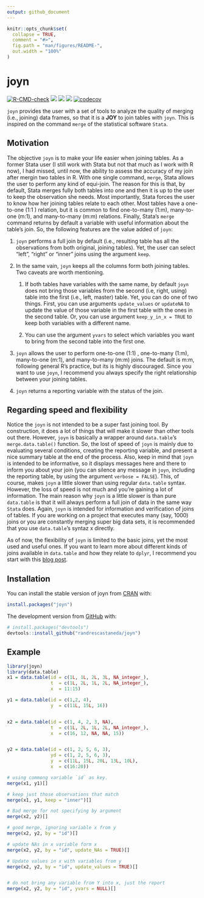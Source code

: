 ```yaml
---
output: github_document
---
```


```r
knitr::opts_chunk$set(
  collapse = TRUE,
  comment = "#>",
  fig.path = "man/figures/README-",
  out.width = "100%"
)
```

# joyn

<!-- badges: start -->


[![R-CMD-check](https://github.com/randrescastaneda/joyn/workflows/R-CMD-check/badge.svg/)](https://github.com/randrescastaneda/joyn/actions/)
[![](https://www.r-pkg.org/badges/version/joyn?color=orange/)](https://cran.r-project.org/package=joyn/)
[![](https://img.shields.io/badge/devel%20version-0.1.4-blue.svg)](https://github.com/randrescastaneda/joyn)
[![](https://img.shields.io/badge/lifecycle-maturing-green.svg)](https://lifecycle.r-lib.org/articles/stages.html#maturing)
[![codecov](https://codecov.io/gh/randrescastaneda/joyn/branch/master/graph/badge.svg?token=VTRGFG5H0H/)](https://codecov.io/gh/randrescastaneda/joyn/)
<!-- `r badger::badge_cran_release("joyn", "orange")` -->
<!-- `r badger::badge_devel("randrescastaneda/joyn", "blue")` -->
<!-- `r badger::badge_lifecycle("maturing", "green")` -->




<!-- badges: end -->

`joyn` provides the user with a set of tools to analyze the quality of merging
(i.e., joining) data frames, so that it is a **JOY** to join tables with `joyn`.
This is inspired on the command `merge` of the statistical software `Stata`.

## Motivation

The objective `joyn` is to make your life easier when joining tables. As a
former Stata user (I still work with Stata but not that much as I work with R
now), I had missed, until now, the ability to assess the accuracy of my join
after mergin two tables in R. With one single command, `merge`, Stata allows the
user to perform any kind of equi-join. The reason for this is that, by default,
Stata merges fully both tables into one and then it is up to the user to keep
the observation she needs. Most importantly, Stata forces the user to know how
her joining tables relate to each other. Most tables have a one-to-one (1:1 )
relation, but it is common to find one-to-many (1:m), many-to-one (m:1), and
many-to-many (m:m) relations. Finally, Stata's `merge` command returns by
default a variable with useful information about the table's join. So, the
following features are the value added of `joyn`:

1.  `joyn` performs a full join by default (i.e., resulting table has all the
    observations from both original, joining tables). Yet, the user can select
    "left", "right" or "inner" joins using the argument `keep`.

2.  In the same vain, `joyn` keeps all the columns form both joining tables. Two
    caveats are worth mentioning.

    1.  If both tables have variables with the same name, by default `joyn` does
        not bring those variables from the second (i.e, right, using) table into
        the first (i.e., left, master) table. Yet, you can do one of two things.
        First, you can use arguments `update_values` or `updateNA` to update the
        value of those variable in the first table with the ones in the second
        table. Or, you can use argument `keep_y_in_x = TRUE` to keep both
        variables with a different name.

    2.  You can use the argument `yvars` to select which variables you want to
        bring from the second table into the first one.

3.  `joyn` allows the user to perform one-to-one (1:1) , one-to-many (1:m),
    many-to-one (m:1), and many-to-many (m:m) joins. The default is m:m,
    following general R's practice, but its is highly discouraged. Since you
    want to use `joyn`, I recommend you always specify the right relationship
    between your joining tables.

4.  `joyn` returns a reporting variable with the status of the join.

## Regarding speed and flexibility

Notice the `joyn` is not intended to be a super fast joining tool. By
construction, it does a lot of things that will make it slower than other tools
out there. However, `joyn` is basically a wrapper around `data.table`'s
`merge.data.table()` function. So, the lost of speed of `joyn` is mainly due to
evaluating several conditions, creating the reporting variable, and present a
nice summary table at the end of the process. Also, keep in mind that `joyn` is
intended to be informative, so it displays messages here and there to inform you
about your join (you can silence any message in `joyn`, including the reporting
table, by using the argument `verbose = FALSE`). This, of course, makes `joyn` a
little slower than using regular `data.table` syntax. However, the loss of speed
is not much and you're gaining a lot of information. The main reason why `joyn`
is a little slower is than pure `data.table` is that it will always perform a
full join of data in the same way `Stata` does. Again, `joyn` is intended for
information and verification of joins of tables. If you are working on a project
that executes many (say, 1000) joins or you are constantly merging super big
data sets, it is recommended that you use `data.table`'s syntaz x directly.

As of now, the flexibility of `joyn` is limited to the basic joins, yet the most
used and useful ones. If you want to learn more about different kinds of joins
available in `data.table` and how they relate to `dplyr`, I recommend you start
with this [blog
post](https://atrebas.github.io/post/2019-03-03-datatable-dplyr/#joinbind-data-sets/).

## Installation

You can install the stable version of joyn from
[CRAN](https://CRAN.R-project.org) with:

``` r
install.packages("joyn")
```

The development version from [GitHub](https://github.com/) with:

``` r
# install.packages("devtools")
devtools::install_github("randrescastaneda/joyn")
```

## Example

```r
library(joyn)
library(data.table)
x1 = data.table(id = c(1L, 1L, 2L, 3L, NA_integer_),
                t  = c(1L, 2L, 1L, 2L, NA_integer_),
                x  = 11:15)

y1 = data.table(id = c(1,2, 4),
                y  = c(11L, 15L, 16))


x2 = data.table(id = c(1, 4, 2, 3, NA),
                t  = c(1L, 2L, 1L, 2L, NA_integer_),
                x  = c(16, 12, NA, NA, 15))


y2 = data.table(id = c(1, 2, 5, 6, 3),
                yd = c(1, 2, 5, 6, 3),
                y  = c(11L, 15L, 20L, 13L, 10L),
                x  = c(16:20))

# using commong variable `id` as key.
merge(x1, y1)[]

# keep just those observations that match
merge(x1, y1, keep = "inner")[]

# Bad merge for not specifying by argument
merge(x2, y2)[]

# good merge, ignoring variable x from y
merge(x2, y2, by = "id")[]

# update NAs in x variable form x
merge(x2, y2, by = "id", update_NAs = TRUE)[]

# Update values in x with variables from y
merge(x2, y2, by = "id", update_values = TRUE)[]


# do not bring any variable from Y into x, just the report
merge(x2, y2, by = "id", yvars = NULL)[]

```
